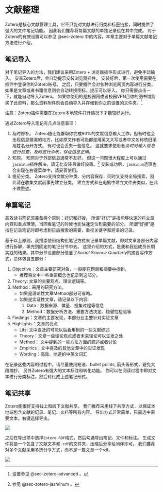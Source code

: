 # 文献整理 {#sec-lit}

Zotero是核心文献管理工具，它不只能对文献进行归类和标签链接，同时提供了强大的文件笔记功能。
因此我们推荐将每篇文献的单独记录也在其中完成。
对于Zotero的有效设置可以参见 @sec-zotero 中的内容，本章主要对于单篇文献笔记方法进行介绍。

## 笔记导入

对于笔记导入的方法，我们建议采用Zotero + 浏览器插件形式进行，避免手动输入。
安装Zotero后，会自动提示安装浏览器插件。
安装好后，第一次使用需要在插件中登录你的Zotero账号。
之后，只要插件会对各种浏览网页内容进行分类，如果是文章或者书籍信息则会自动转换图标，提示可以导入。
你只需要点击一下，就能自动导入Zotero。
如果你使用的是校园网或者校园VPN且你的图书馆购买了此资料，那么资料附件则会自动导入并存储到你之前设置的文件夹。^[设置参见 @sec-zotero-advanced 。]

:::{.callout-note}
注意：Zotero插件需要在Zotero本地软件打开情况下才能较好运行。
:::

通过Zotero导入笔记有几点注意事项：

1. 及时修补。
Zotero随让能够帮你完成90%的文献信息输入工作，但有时也会出现信息错漏的地方，比如原文作者可能都是用英文大写或者中文名称依旧采用姓名分开方式。
有时也会丢失一些信息。
这就要求使用者*及时对输入信息进行检查，及时进行添改，保证信息正确*。
1. 知网。
知网对于外部信息通常不友好。
但这一问题很大程度上可以通过`jasminum`插件解决，请无比安装且做好设置。^[参见 @sec-zotero-jasminum 。]
安装成功后，`jasminum`选项也会出现在右键菜单中，请妥善使用。
1. 提前分类。
Zotero支持文献分种类、分内容保存，同时又支持全局搜索，因此请在收集文献前事先建立分类。
建立方式和在电脑中建立文件夹类似，在此不做赘述。

## 单篇笔记

高效读书笔记须兼备两个原则：好记和好搜。
所谓“好记”是指能够快速的将文章内容和重点理清，当回看笔记的时候也能快速定位到需要的部分。
所谓“好搜”是指在记录笔记时即考虑到日后搜索的需要，重视关键字和短语的记录。

基于以上原则，我推崇使用结构化笔记方式来记录单篇文献，即对文章各部分内容进行拆解，填充到固定的笔记分节中去。
这里介绍的方式，是我和我组成员长期实践的结果。其中分节设置部分借鉴了*Social Science Quarterly*的摘要写作方式，总体包含五部分：

1. Objective：文章主要研究对象，一般能在题目和摘要中找到。
    - 推荐将文中一些重要概念也记录到这部分。
1. Theory: 文章的主要观点、理论逻辑等。
1. Method：采用的研究方法。
    - 如果是理论性文章Method部分可省略。
    - 如果是实证性文章，请记录以下内容:
        1. Data：数据来源、体量、搜集过程等信息
        1. Method：数据分析方法、重要方法决定、稳健性检验等
1. Findings：文章的主要发现，本部分业主要针对实证文章
1. Highlights：文章的亮点
    - Lits: 文中提及的可能以后会用到的一些文献综述
    - Theory：文章一些理论观点或者未来理论可以生发之处
    - Method： 文中提到的一些方法方面的综述或者讨论
    - Empirics：文中提及的其他文章中的实证发现
    - Wording：高效、地道的中英文词汇

在记录这些内容的过程中，请尽量使用短语、bullet points, 箭头等形式，避免大段摘抄。
另外Zotero有强大的文本标注和转化功能。
你可以在阅读过程中即对文本进行分类标注，然后转化成上述笔记形式。

## 笔记共享

Zotero能很好支持线上和线下文献共享。
我们推荐采用线下共享方式，以保证本地端包含文献的记录、笔记、文档等所有内容。
导出方式非常简单，只需选中需要文本，右键选择导出。

![](images/lit_export.png)

之后在导出项中选择`Zotero RDF`格式，然后勾选导出笔记、文件和标注。
生成文件将是一个包含了文献文本和`.rdf`的文件夹，压缩后分享给同伴即可。
我们推荐对多个文献采用多选分享方式，而不是一篇文章一个rdf。

![](images/lit_export_set.png)